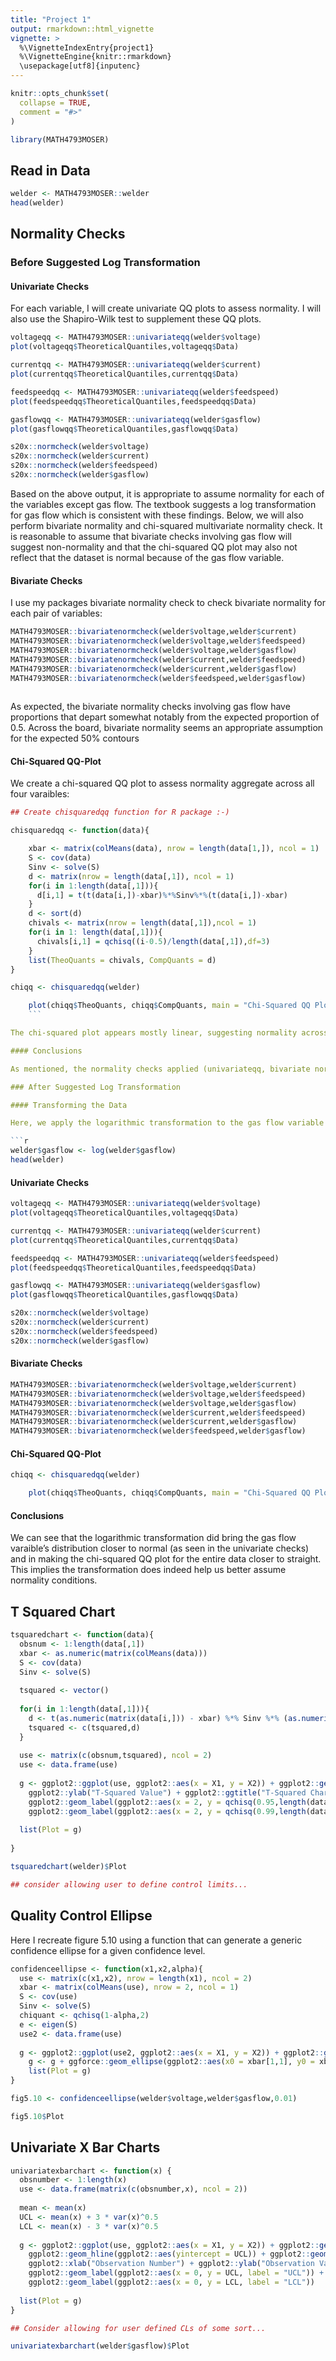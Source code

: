 ```yaml
---
title: "Project 1"
output: rmarkdown::html_vignette
vignette: >
  %\VignetteIndexEntry{project1}
  %\VignetteEngine{knitr::rmarkdown}
  \usepackage[utf8]{inputenc}
---
```


```r
knitr::opts_chunk$set(
  collapse = TRUE,
  comment = "#>"
)
```

```r
library(MATH4793MOSER)
```

## Read in Data

```r
welder <- MATH4793MOSER::welder
head(welder)
```
## Normality Checks

### Before Suggested Log Transformation

#### Univariate Checks

For each variable, I will create univariate QQ plots to assess normality. I will also use the Shapiro-Wilk test to supplement these QQ plots.

```r
voltageqq <- MATH4793MOSER::univariateqq(welder$voltage)
plot(voltageqq$TheoreticalQuantiles,voltageqq$Data)

currentqq <- MATH4793MOSER::univariateqq(welder$current)
plot(currentqq$TheoreticalQuantiles,currentqq$Data)

feedspeedqq <- MATH4793MOSER::univariateqq(welder$feedspeed)
plot(feedspeedqq$TheoreticalQuantiles,feedspeedqq$Data)

gasflowqq <- MATH4793MOSER::univariateqq(welder$gasflow)
plot(gasflowqq$TheoreticalQuantiles,gasflowqq$Data)

s20x::normcheck(welder$voltage)
s20x::normcheck(welder$current)
s20x::normcheck(welder$feedspeed)
s20x::normcheck(welder$gasflow)
```

Based on the above output, it is appropriate to assume normality for each of the variables except gas flow. The textbook suggests a log transformation for gas flow which is consistent with these findings. Below, we will also perform bivariate normality and chi-squared multivariate normality check. It is reasonable to assume that bivariate checks involving gas flow will suggest non-normality and that the chi-squared QQ plot may also not reflect that the dataset is normal because of the gas flow variable.

#### Bivariate Checks

I use my packages bivariate normality check to check bivariate normality for each pair of variables:

```r

MATH4793MOSER::bivariatenormcheck(welder$voltage,welder$current)
MATH4793MOSER::bivariatenormcheck(welder$voltage,welder$feedspeed)
MATH4793MOSER::bivariatenormcheck(welder$voltage,welder$gasflow)
MATH4793MOSER::bivariatenormcheck(welder$current,welder$feedspeed)
MATH4793MOSER::bivariatenormcheck(welder$current,welder$gasflow)
MATH4793MOSER::bivariatenormcheck(welder$feedspeed,welder$gasflow)
  
```

As expected, the bivariate normality checks involving gas flow have proportions that depart somewhat notably from the expected proportion of 0.5. Across the board, bivariate normality seems an appropriate assumption for the expected 50% contours

#### Chi-Squared QQ-Plot

We create a chi-squared QQ plot to assess normality aggregate across all four varaibles:

```r

## Create chisquaredqq function for R package :-)

chisquaredqq <- function(data){

    xbar <- matrix(colMeans(data), nrow = length(data[1,]), ncol = 1)
    S <- cov(data)
    Sinv <- solve(S)
    d <- matrix(nrow = length(data[,1]), ncol = 1)
    for(i in 1:length(data[,1])){
      d[i,1] = t(t(data[i,])-xbar)%*%Sinv%*%(t(data[i,])-xbar)
    }
    d <- sort(d)
    chivals <- matrix(nrow = length(data[,1]),ncol = 1)
    for(i in 1: length(data[,1])){
      chivals[i,1] = qchisq((i-0.5)/length(data[,1]),df=3)
    }
    list(TheoQuants = chivals, CompQuants = d)
}

chiqq <- chisquaredqq(welder)

    plot(chiqq$TheoQuants, chiqq$CompQuants, main = "Chi-Squared QQ Plot", xlab = "Theoretical Quantiles", ylab = "Computed Quantiles")
    ```

The chi-squared plot appears mostly linear, suggesting normality across the data set.

#### Conclusions

As mentioned, the normality checks applied (univariateqq, bivariate normal, and a chi-squared qq plot) suggest it would be reasonable to assume the varaibles are distributed normally. Only the gas flow variable may need further attention. It's univariate qq plot was the least linear and bivaraite nromal checks involving it departed the most notably from the expected 50% proportion of data. For these reasons, we will apply a natural log transformation to that variable specifically.

### After Suggested Log Transformation

#### Transforming the Data

Here, we apply the logarithmic transformation to the gas flow variable and perform the same normality checks to assure that the transformation makes the gas flow variable more normal than it was prior.

```r
welder$gasflow <- log(welder$gasflow)
head(welder)
```


#### Univariate Checks

```r
voltageqq <- MATH4793MOSER::univariateqq(welder$voltage)
plot(voltageqq$TheoreticalQuantiles,voltageqq$Data)

currentqq <- MATH4793MOSER::univariateqq(welder$current)
plot(currentqq$TheoreticalQuantiles,currentqq$Data)

feedspeedqq <- MATH4793MOSER::univariateqq(welder$feedspeed)
plot(feedspeedqq$TheoreticalQuantiles,feedspeedqq$Data)

gasflowqq <- MATH4793MOSER::univariateqq(welder$gasflow)
plot(gasflowqq$TheoreticalQuantiles,gasflowqq$Data)

s20x::normcheck(welder$voltage)
s20x::normcheck(welder$current)
s20x::normcheck(welder$feedspeed)
s20x::normcheck(welder$gasflow)
```


#### Bivariate Checks

```r
MATH4793MOSER::bivariatenormcheck(welder$voltage,welder$current)
MATH4793MOSER::bivariatenormcheck(welder$voltage,welder$feedspeed)
MATH4793MOSER::bivariatenormcheck(welder$voltage,welder$gasflow)
MATH4793MOSER::bivariatenormcheck(welder$current,welder$feedspeed)
MATH4793MOSER::bivariatenormcheck(welder$current,welder$gasflow)
MATH4793MOSER::bivariatenormcheck(welder$feedspeed,welder$gasflow)
```


#### Chi-Squared QQ-Plot

```r
chiqq <- chisquaredqq(welder)

    plot(chiqq$TheoQuants, chiqq$CompQuants, main = "Chi-Squared QQ Plot", xlab = "Theoretical Quantiles", ylab = "Computed Quantiles")
```


#### Conclusions

We can see that the logarithmic transformation did bring the gas flow varaible's distribution closer to normal (as seen in the univariate checks) and in making the chi-squared QQ plot for the entire data closer to straight. This implies the transformation does indeed help us better assume normality conditions.

## T Squared Chart

```r
tsquaredchart <- function(data){
  obsnum <- 1:length(data[,1])
  xbar <- as.numeric(matrix(colMeans(data)))
  S <- cov(data)
  Sinv <- solve(S)
  
  tsquared <- vector()
  
  for(i in 1:length(data[,1])){
    d <- t(as.numeric(matrix(data[i,])) - xbar) %*% Sinv %*% (as.numeric(matrix(data[i,]))-xbar)
    tsquared <- c(tsquared,d)
  }
  
  use <- matrix(c(obsnum,tsquared), ncol = 2)
  use <- data.frame(use)
  
  g <- ggplot2::ggplot(use, ggplot2::aes(x = X1, y = X2)) + ggplot2::geom_point() + ggplot2::xlab("Observation Number") + 
    ggplot2::ylab("T-Squared Value") + ggplot2::ggtitle("T-Squared Chart") + ggplot2::geom_hline(ggplot2::aes(yintercept = qchisq(0.95,length(data[1,])))) +          ggplot2::geom_hline(ggplot2::aes(yintercept = qchisq(0.99,length(data[1,])))) + 
    ggplot2::geom_label(ggplot2::aes(x = 2, y = qchisq(0.95,length(data[1,])), label = "95% Limit")) +
    ggplot2::geom_label(ggplot2::aes(x = 2, y = qchisq(0.99,length(data[1,])), label = "99% Limit"))
  
  list(Plot = g)
  
}

tsquaredchart(welder)$Plot

## consider allowing user to define control limits...

```


## Quality Control Ellipse

Here I recreate figure 5.10 using a function that can generate a generic confidence ellipse for a given confidence level.

```r
confidenceellipse <- function(x1,x2,alpha){
  use <- matrix(c(x1,x2), nrow = length(x1), ncol = 2)
  xbar <- matrix(colMeans(use), nrow = 2, ncol = 1)
  S <- cov(use)
  Sinv <- solve(S)
  chiquant <- qchisq(1-alpha,2)
  e <- eigen(S)
  use2 <- data.frame(use)
  
  g <- ggplot2::ggplot(use2, ggplot2::aes(x = X1, y = X2)) + ggplot2::geom_point() + ggplot2::ggtitle("Confidence Ellipse") + ggplot2::xlab("First Variable") + ggplot2::ylab("Second Variable")
    g <- g + ggforce::geom_ellipse(ggplot2::aes(x0 = xbar[1,1], y0 = xbar[2,1], a = (e$values[1]*chiquant)^0.5, b = (e$values[2]*chiquant)^0.5, angle = atan(e$vectors[2,1]/e$vectors[1,1])))
    list(Plot = g)
}

fig5.10 <- confidenceellipse(welder$voltage,welder$gasflow,0.01)

fig5.10$Plot

```


## Univariate X Bar Charts

```r
univariatexbarchart <- function(x) {
  obsnumber <- 1:length(x)
  use <- data.frame(matrix(c(obsnumber,x), ncol = 2))
  
  mean <- mean(x)
  UCL <- mean(x) + 3 * var(x)^0.5
  LCL <- mean(x) - 3 * var(x)^0.5
  
  g <- ggplot2::ggplot(use, ggplot2::aes(x = X1, y = X2)) + ggplot2::geom_point() + ggplot2::geom_hline(ggplot2::aes(yintercept = mean)) +
    ggplot2::geom_hline(ggplot2::aes(yintercept = UCL)) + ggplot2::geom_hline(ggplot2::aes(yintercept = LCL)) + ggplot2::geom_path() + 
    ggplot2::xlab("Observation Number") + ggplot2::ylab("Observation Value") + ggplot2::ggtitle("Univariate Quality Control Chart") + 
    ggplot2::geom_label(ggplot2::aes(x = 0, y = UCL, label = "UCL")) + ggplot2::geom_label(ggplot2::aes(x = 0, y = mean, label = "Mean")) + 
    ggplot2::geom_label(ggplot2::aes(x = 0, y = LCL, label = "LCL"))
  
  list(Plot = g)
}

## Consider allowing for user defined CLs of some sort...

univariatexbarchart(welder$gasflow)$Plot
```


